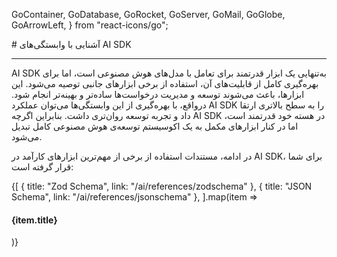 
  GoContainer,
  GoDatabase,
  GoRocket,
  GoServer,
  GoMail,
  GoGlobe,
  GoArrowLeft,
} from "react-icons/go";


<Layout>
<Head>
<title>مستندات وابستگی‌های AI SDK - لیارا</title>
<meta property="og:title" content="مستندات خدمات رایانش ابری لیارا" />
<meta property="og:description" content="مستندات مربوط به آشنایی با وابستگی‌های AI SDK برای استفاده از نهایت قدرت AI SDK"  />
</Head>
# آشنایی با وابستگی‌های AI SDK 
<hr className="mb-2" />

AI SDK به‌تنهایی یک ابزار قدرتمند برای تعامل با مدل‌های هوش مصنوعی است، اما برای بهره‌گیری کامل از قابلیت‌های آن، استفاده از برخی ابزارهای جانبی توصیه می‌شود. این ابزارها، باعث می‌شوند توسعه و مدیریت درخواست‌ها ساده‌تر و بهینه‌تر انجام شود. درواقع، با بهره‌گیری از این وابستگی‌ها می‌توان عملکرد AI SDK را به سطح بالاتری ارتقا داد و تجربه توسعه روان‌تری داشت. بنابراین اگرچه AI SDK در هسته خود قدرتمند است، اما در کنار ابزارهای مکمل به یک اکوسیستم توسعه‌ی هوش مصنوعی کامل تبدیل می‌شود.

<div className="h-4" />

در ادامه، مستندات استفاده از برخی از مهم‌ترین ابزارهای کارآمد در AI SDK، برای شما قرار گرفته است:


<div className="h-4" />
<div className="grid md:grid-cols-2 gap-4">
  {[
      {
        title: "Zod Schema",
        link: "/ai/references/zodschema"
      },
      {
        title: "JSON Schema",
        link: "/ai/references/jsonschema"
      },
  ].map(item =>
              <Link href={item.link}>
                <Card className="flex cursor-pointer w-full items-center justify-between">
                  <div className="flex items-center gap-3">
                    <h4>
                      {item.title}
                    </h4>
                  </div>
                  <GoArrowLeft className="ml-1" />
                </Card>
              </Link>
            )}
          </div>
<div className="h-4" />


</Layout>